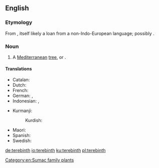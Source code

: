 ==English==
{{wikipedia}}

===Etymology===
From {{etyl|grc|en}} {{m|grc|τερέβινθος}}, itself likely a loan from a non-Indo-European language; possibly {{etyl|omn|en}}.

===Noun===
{{en-noun}}

# A [[Mediterranean]] [[tree]], {{taxlink|Pistacia palaestina|species|noshow=1}} or {{taxlink|Pistacia terebinthus|species|noshow=1}}.

====Translations====
{{trans-top|a Mediterranean tree}}
* Catalan: {{t|ca|terebint|m}}
* Dutch: {{t+|nl|eik}}
* French: {{t+|fr|térébinthe}}
* German: {{t+|de|Terebinthe|f}}, {{t|de|Terpentin-Pistazie|f}}
* Indonesian: {{t|id|tarbantin}}, {{t|id|tarbantin}}
{{trans-mid}}
* Kurmanji:
*: Kurdish: {{t|ku|bêmk|f}} {{qualifier|variety with soft seeds}}
* Maori: {{t|mi|terepini}}
* Spanish: {{t|es|terebinto}}
* Swedish: {{t|sv|terebint}}
{{trans-bottom}}

[[Category:en:Sumac family plants]]

[[de:terebinth]]
[[io:terebinth]]
[[ku:terebinth]]
[[pl:terebinth]]